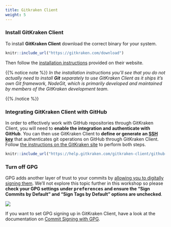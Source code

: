 ```yaml
---
title: Gitkraken Client
weight: 5
---
```


### Install GitKraken Client

To install **GitKraken Client** download the correct binary for your system.


```r
knitr::include_url("https://gitkraken.com/download")
```


Then follow the [installation instructions](https://support.gitkraken.com/how-to-install/) provided on their website.

{{% notice note %}}
_In the installation instructions you'll see that you do not actually need to install **Git** separately to use
GitKraken Client as it ships it's own Git framework, NodeGit, which is primarily developed and maintained by members of
the GitKraken development team._


{{% /notice %}}

### Integrating GitKraken Client with GitHub

In order to effectively work with GitHub repositories through GitKraken Client, you will need to **enable the integration and authenticate with GitHub**. You can then use GitKraken Client to **define or generate an [SSH key](https://docs.github.com/en/github/authenticating-to-github/connecting-to-github-with-ssh/generating-a-new-ssh-key-and-adding-it-to-the-ssh-agent)** that authenticates git operations on GitHub through GitKraken Client. Follow [the instructions on the GitKraken site](https://help.gitkraken.com/gitkraken-client/github-gitkraken-client/) to perform both steps.

```r
knitr::include_url("https://help.gitkraken.com/gitkraken-client/github-gitkraken-client/")
```


### Turn off GPG

GPG adds another layer of trust to your commits by [allowing you to digitally signing them](https://git-scm.com/book/en/v2/Git-Tools-Signing-Your-Work). We'll not explore this topic further in this workshop so please **check your GPG settings under <kbd>preferences</kbd> and ensure the "Sign Commits by Default" and "Sign Tags by Default" options are unchecked**.

![](../../../images/gpg_off.png)

If you want to set GPG signing up in GitKraken Client, have a look at the documentation on [Commit Signing with GPG](https://support.gitkraken.com/git-workflows-and-extensions/commit-signing-with-gpg/).
